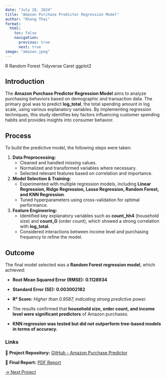 ```yaml
---
date: "July 28, 2024"
title: "Amazon Purchase Predictor Regression Model"
author: "Khang Thai"
format: 
  html:
    toc: false
    navigation:
      previous: true
      next: true
image: "amazon.jpeg"
---
```


::: tech-buttons
[R]{.tech} [Random Forest]{.tech} [Tidyverse]{.tech} [Caret]{.tech} [ggplot2]{.tech}
:::

<div class="project-content">

## Introduction

The **Amazon Purchase Predictor Regression Model** aims to analyze purchasing behaviors based on demographic and transaction data. The primary goal was to predict **log_total**, the total spending amount in log scale, using various explanatory variables. By implementing regression techniques, this study identifies key factors influencing customer spending habits and provides insights into consumer behavior.

## Process

To build the predictive model, the following steps were taken:

1.  **Data Preprocessing:**
    -   Cleaned and handled missing values.\
    -   Normalized and transformed variables where necessary.\
    -   Selected relevant features based on correlation and importance.
2.  **Model Selection & Training:**
    -   Experimented with multiple regression models, including **Linear Regression, Ridge Regression, Lasso Regression, Random Forest, and KNN Regression**.\
    -   Tuned hyperparameters using cross-validation for optimal performance.
3.  **Feature Engineering:**
    -   Identified key explanatory variables such as **count_hh4** (household size) and **count_G** (order count), which showed a strong correlation with **log_total**.\
    -   Considered interactions between income level and purchasing frequency to refine the model.

## Outcome

The final model selected was a **Random Forest regression model**, which achieved:

-   **Root Mean Squared Error (RMSE):** **0.1128934**\

-   **Standard Error (SE):** **0.003002182**\

-   **R² Score:** *Higher than 0.9587, indicating strong predictive power.*

-   The results confirmed that **household size, order count, and income level were significant predictors** of Amazon purchases.\

-   **KNN regression was tested but did not outperform tree-based models in terms of accuracy.**

### **Links**

📂 **Project Repository:** <a href="https://github.com/kunfupen/Amazon-Purchase-Predictor-Regression-Model" class="blue-text">GitHub - Amazon Purchase Predictor</a>

📑 **Final Report:** <a href="Kaggle Report Submission - regression.pdf" class="blue-text">PDF Report</a>


[→ Next Project](project_2.qmd){.next-arrow}


</div>


